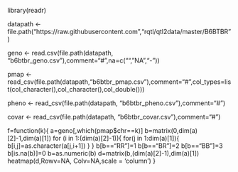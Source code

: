 library(readr)

datapath <- file.path("https://raw.githubusercontent.com","rqtl/qtl2data/master/B6BTBR")

geno <- read.csv(file.path(datapath, "b6btbr_geno.csv"),comment="#",na=c("","NA","-"))

pmap <- read_csv(file.path(datapath,"b6btbr_pmap.csv"),comment="#",col_types=list(col_character(),col_character(),col_double()))

pheno <- read_csv(file.path(datapath, "b6btbr_pheno.csv"),comment="#")

covar <- read_csv(file.path(datapath, "b6btbr_covar.csv"),comment="#")

f=function(k){
a=geno[,which(pmap$chr==k)]
b=matrix(0,dim(a)[2]-1,dim(a)[1])
for (i in 1:(dim(a)[2]-1)){
  for(j in 1:dim(a)[1]){
    b[i,j]=as.character(a[j,i+1])
  }
}
b[b=="RR"]=1
b[b=="BR"]=2
b[b=="BB"]=3
b[is.na(b)]=0
b=as.numeric(b)
d=matrix(b,(dim(a)[2]-1),dim(a)[1])
heatmap(d,Rowv=NA, Colv=NA,scale = 'column')
}
